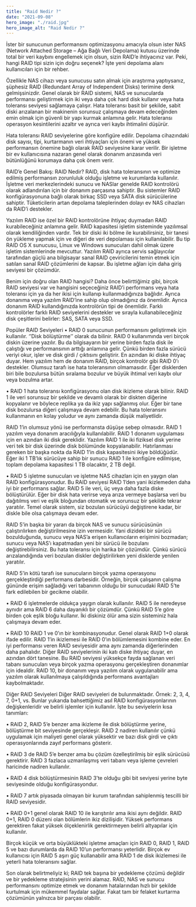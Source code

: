 ```yaml
---
title: "Raid Nedir ?"
date: "2021-09-08"
hero_image: "./raid.jpg"
hero_image_alt: "Raid Nedir ?"
---
```


İster bir sunucunun performansını optimizasyonu amacıyla olsun ister NAS (Network Attached Storage – Ağa Bağlı Veri Depolama) kutusu üzerinde total bir veri kaybını engellemek için olsun, sizin RAID’e ihtiyacınız var. Peki, hangi RAID tipi sizin için doğru seçenek? İşte yeni depolama alanı kullanıcıları için bir rehber.  

Özellikle NAS cihazı veya sunucusu satın almak için araştırma yaptıysanız, şüphesiz RAID (Redundant Array of Independent Disks) terimine denk gelmişsinizdir. Genel olarak bir RAID sistemi, NAS ve sunucularda performansı geliştirmek için iki veya daha çok hard disk kullanır veya hata toleransı seviyesi sağlamaya çalışır. Hata toleransı basit bir şekilde, sabit diski arızalanan bir makinenin sorunsuz çalışmaya devam edeceğinden emin olmak için güvenli bir yapı kurmak anlamına gelir. Hata toleransı operasyon kesintilerini azaltır ve ayrıca veri kaybı ihtimalini düşürür.

Hata toleransı RAID seviyelerine göre konfigüre edilir. Depolama cihazındaki disk sayısı, tipi, kurtarmanın veri ihtiyaçları için önemi ve yüksek performansın önemine bağlı olarak RAID seviyesine karar verilir. Bir işletme bir ev kullanıcısına nazaran genel olarak donanım arızasında veri bütünlüğünü korumaya daha çok önem verir.

RAID’e Genel Bakış: RAID Nedir?
RAID, disk hata toleransının ve optimize edilmiş performansın zorunluluk olduğu işletme ve kurumlarda kullanılır. İşletme veri merkezlerindeki sunucu ve NASlar genelde RAID kontrolörü olarak adlandırılan için bir donanım parçasına sahiptir. Bu sistemler RAID konfigürasyonuna bağlı olarak birkaç SSD veya SATA disk sürücülerine sahiptir. Tüketicilerin artan depolama taleplerinden dolayı ev NAS cihazları da RAID’i destekler.

Yazılım RAID ise özel bir RAID kontrolörüne ihtiyaç duymadan RAID kurabileceğiniz anlamına gelir. RAID kapasitesi işletim sisteminde yazılımsal olarak kendiliğinden vardır. Tek bir diski iki bölme ile kurabilirsiniz, bir tanesi ön yükleme yapmak için ve diğeri de veri depolaması için kullanılabilir.
Bu tip RAID OS X sunucusu, Linux ve Windows sunucuları dahil olmak üzere işletim sistemlerinde mevcuttur. Yazılım RAID ayrıca servis sağlayıcılar tarafından güçlü ana bilgisayar sanal RAID çeviricilerini temin etmek için satılan sanal RAID çözümlerini de kapsar. Bu işletme ağları için daha giriş seviyesi bir çözümdür.

Benim için doğru olan RAID hangisi? 
Daha önce belirttiğimiz gibi, birçok RAID seviyesi var ve hangisini seçeceğiniz RAID’i performans veya hata toleransı için ya da her ikisi için kullanıp kullanmadığınıza bağlıdır. Ayrıca donanıma veya yazılım RAID’ine sahip olup olmadığınız da önemlidir. Ayrıca donanım RAID kullandığınızda kontrolörün tipi de önemlidir. Farklı kontrolörler farklı RAID seviyelerini destekler ve sırayla kullanabileceğiniz disk çeşitlerini belirler: SAS, SATA veya SSD. 

Popüler RAID Seviyeleri
• RAID 0 sunucunun performansını geliştirmek için kullanılır. ‘’Disk bölüştürme’’ olarak da bilinir. RAID 0 kullanımında veri birçok diskin üzerine yazılır. Bu da bilgisayarın bir yerine birden fazla disk ile çalıştığı ve performansının arttığı anlamına gelir. Çünkü birden fazla sürücü veriyi okur, işler ve disk girdi / çıktısını geliştirir. En azından iki diske ihtiyaç duyar. Hem yazılım hem de donanım RAID, birçok kontrolör gibi RAID 0’ı destekler. Olumsuz tarafı ise hata toleransının olmamasıdır. Eğer disklerden biri bile bozulursa bütün sıralama bozulur ve büyük ihtimal veri kaybı olur veya bozulma artar. 

• RAID 1 hata toleransı konfigürasyonu olan disk ikizleme olarak bilinir. RAID 1 ile veri sorunsuz bir şekilde ve devamlı olarak bir diskten diğerine kopyalanır ve böylece replika ya da ikiz yapı sağlanmış olur. Eğer bir tane disk bozulursa diğeri çalışmaya devam edebilir. Bu hata toleransını kullanmanın en kolay yoludur ve aynı zamanda düşük maliyetlidir. 

RAID 1’in olumsuz yönü ise performansta düşüşe sebep olmasıdır. RAID 1 yazılım veya donanım aracılığıyla kullanılabilir. RAID 1 donanım uygulaması için en azından iki disk gereklidir. Yazılım RAID 1 ile iki fiziksel disk yerine veri tek bir disk üzerinde disk bölümünde kopyalanabilir. Hatırlanması gereken bir başka nokta da RAID 1’in disk kapasitesini ikiye böldüğüdür. Eğer iki 1 TB’lık sürücüye sahip bir sunucu RAID 1 ile konfigüre edilmişse, toplam depolama kapasitesi 1 TB olacaktır, 2 TB değil.  

• RAID 5 işletme sunucuları ve işletme NAS cihazları için en yaygın olan RAID konfigürasyonudur. Bu RAID seviyesi RAID 1’den yani ikizlemeden daha iyi bir performans sağlar. RAID 5 ile veri, üç veya daha fazla diske bölüştürülür. Eğer bir disk hata verirse veya arıza vermeye başlarsa veri bu dağıtılmış veri ve eşlik bloğundan otomatik ve sorunsuz bir şekilde tekrar yaratılır. Temel olarak sistem, siz bozulan sürücüyü değiştirene kadar, bir diskle bile olsa çalışmaya devam eder.

RAID 5’in başka bir yararı da birçok NAS ve sunucu sürücüsünün çalıştırılırken değiştirilmesine izin vermesidir. Yani dizideki bir sürücü bozulduğunda, sunucu veya NAS’a erişen kullanıcıların erişimini bozmadan; sunucu veya NAS’ı kapatmadan yeni bir sürücü ile bozulanı değiştirebilirsiniz. Bu hata toleransı için harika bir çözümdür. Çünkü sürücü arızalandığında veri bozulan diskler değiştirilirken yeni disklerde yenilen yaratılır.

RAID 5’in kötü tarafı ise sunucuların birçok yazma operasyonu gerçekleştirdiği performans darbesidir. Örneğin, birçok çalışanın çalışma gününde erişim sağladığı veri tabanının olduğu bir sunucudaki RAID 5’te fark edilebilen bir gecikme olabilir.

• RAID 6 işletmelerde oldukça yaygın olarak kullanılır. RAID 5 ile neredeyse aynıdır ama RAID 6 daha dayanıklı bir çözümdür. Çünkü RAID 5’e göre birden çok eşlik bloğu kullanır. İki diskiniz ölür ama sizin sisteminiz hala çalışmaya devam eder.  

• RAID 10 RAID 1 ve 0’ın bir kombinasyonudur. Genel olarak RAID 1+0 olarak ifade edilir. RAID 1’in ikizlemesi ile RAID 0’ın bölümlemesini kombine eder. En iyi performansı veren RAID seviyesidir ama aynı zamanda diğerlerinden daha pahalıdır. Diğer RAID seviyelerinin iki katı diske ihtiyaç duyar, en azından dört tanesine. Bu RAID seviyesi yüksekçe fayda sağlanan veri tabanı sunucuları veya birçok yazma operasyonu gerçekleştiren donanımlar için idealdir. RAID 10, bir donanım veya yazılım olarak uygulanabilir ama yazılım olarak kullanılmaya çalışıldığında performans avantajları kaybolmaktadır.   

Diğer RAID Seviyeleri
Diğer RAID seviyeleri de bulunmaktadır. Örnek:   2, 3, 4, 7, 0+1, vs. Bunlar yukarıda bahsettiğimiz asıl RAID konfigürasyonlarının değişkenleridir ve belirli işlemler için kullanılır. İşte bu seviyelerin kısa tanımları:  

• RAID 2, RAID 5’e benzer ama ikizleme ile disk bölüştürme yerine, bölüştürme bit seviyesinde gerçekleşir. RAID 2 nadiren kullanılır çünkü uygulamak için maliyeti genel olarak yüksektir ve bazı disk girdi ve çıktı operasyonlarında zayıf performans gösterir. 

• RAID 3 de RAID 5’e benzer ama bu çözüm özelleştirilmiş bir eşlik sürücüsü gerektirir. RAID 3 fazlaca uzmanlaşmış veri tabanı veya işleme çevreleri haricinde nadiren kullanılır.

• RAID 4 disk bölüştürmesinin RAID 3’te olduğu gibi bit seviyesi yerine byte seviyesinde olduğu konfigürasyondur.

• RAID 7 artık piyasada olmayan bir kurum tarafından sahiplenmiş tescilli bir RAID seviyesidir.

• RAID 0+1 genel olarak RAID 10 ile karıştırılır ama ikisi aynı değildir. RAID 0+1, RAID 0 düzeni olan bölümlerin ikiz dizilişidir. Yüksek performans gerektiren fakat yüksek ölçeklenirlik gerektirmeyen belirli altyapılar için kullanılır. 

Birçok küçük ve orta büyüklükteki işletme amaçları için RAID 0, RAID 1, RAID 5 ve bazı durumlarda da RAID 10’un performansı yeterlidir. Birçok ev kullanıcısı için RAID 5 aşırı güç kullanabilir ama RAID 1 de disk ikizlemesi ile yeterli hata toleransını sağlar.

Son olarak belirtmeliyiz ki; RAID tek başına bir yedekleme çözümü değildir ve bir yedekleme stratejisinin yerini alamaz. RAID, NAS ve sunucu performansını optimize etmek ve donanım hatalarından hızlı bir şekilde kurtulmak için mükemmel faydalar sağlar. Fakat tam bir felaket kurtarma çözümünün yalnızca bir parçası olabilir.